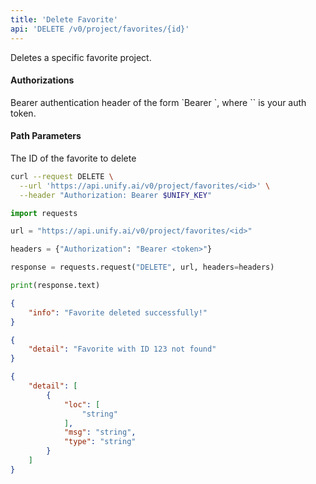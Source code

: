 ```yaml
---
title: 'Delete Favorite'
api: 'DELETE /v0/project/favorites/{id}'
---
```

Deletes a specific favorite project.

#### Authorizations

<ParamField header="Authorization" type="string" required="true">
  Bearer authentication header of the form `Bearer <token>`, where `<token>` is your auth token.
</ParamField>

#### Path Parameters

<ParamField query="id" type="integer" required="true">
The ID of the favorite to delete
</ParamField>

<RequestExample>

```bash cURL
curl --request DELETE \
  --url 'https://api.unify.ai/v0/project/favorites/<id>' \
  --header "Authorization: Bearer $UNIFY_KEY"
```

```python Python
import requests

url = "https://api.unify.ai/v0/project/favorites/<id>"

headers = {"Authorization": "Bearer <token>"}

response = requests.request("DELETE", url, headers=headers)

print(response.text)
```

</RequestExample>
<ResponseExample>

```json 200
{
    "info": "Favorite deleted successfully!"
}
```

```json 404
{
    "detail": "Favorite with ID 123 not found"
}
```

```json 422
{
    "detail": [
        {
            "loc": [
                "string"
            ],
            "msg": "string",
            "type": "string"
        }
    ]
}
```

</ResponseExample>
